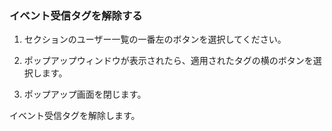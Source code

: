### イベント受信タグを解除する

1. <Cmdname sid="alert_receive_settings_by_member" className="uitext" />セクションのユーザー一覧の一番左の<LinkImage img="ico-add.svg" desc="詳細アイコン" />ボタンを選択してください。

2. <Cmdname sid="event_tag" className="uitext" />ポップアップウィンドウが表示されたら、適用されたタグの横の<LinkImage img="ico-close.svg" desc="閉じる" />ボタンを選択します。

3. <Cmdname sid="event_tag" className="uitext" />ポップアップ画面を閉じます。

イベント受信タグを解除します。
